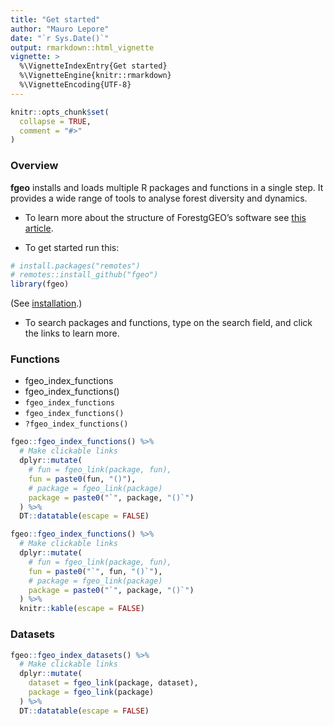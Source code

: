 ```yaml
---
title: "Get started"
author: "Mauro Lepore"
date: "`r Sys.Date()`"
output: rmarkdown::html_vignette
vignette: >
  %\VignetteIndexEntry{Get started}
  %\VignetteEngine{knitr::rmarkdown}
  %\VignetteEncoding{UTF-8}
---
```


```r
knitr::opts_chunk$set(
  collapse = TRUE,
  comment = "#>"
)
```

### Overview

__fgeo__ installs and loads multiple R packages and functions in a single step. It provides a wide range of tools to analyse forest diversity and dynamics.

* To learn more about the structure of ForestgGEO's software see [this article](https://goo.gl/c5X6qk).

* To get started run this:

```r
# install.packages("remotes")
# remotes::install_github("fgeo")
library(fgeo)
```

(See [installation](https://forestgeo.github.io/fgeo/#installation).)

* To search packages and functions, type on the search field, and click the links to learn more.

### Functions

* fgeo_index_functions  
* fgeo_index_functions()  
* `fgeo_index_functions`  
* `fgeo_index_functions()`  
* `?fgeo_index_functions()`  


```r
fgeo::fgeo_index_functions() %>% 
  # Make clickable links
  dplyr::mutate(
    # fun = fgeo_link(package, fun),
    fun = paste0(fun, "()"),
    # package = fgeo_link(package)
    package = paste0("`", package, "()`")
  ) %>% 
  DT::datatable(escape = FALSE)
```

```r
fgeo::fgeo_index_functions() %>% 
  # Make clickable links
  dplyr::mutate(
    # fun = fgeo_link(package, fun),
    fun = paste0("`", fun, "()`"),
    # package = fgeo_link(package)
    package = paste0("`", package, "()`")
  ) %>% 
  knitr::kable(escape = FALSE)
```

### Datasets

```r
fgeo::fgeo_index_datasets() %>% 
  # Make clickable links
  dplyr::mutate(
    dataset = fgeo_link(package, dataset),
    package = fgeo_link(package)
  ) %>% 
  DT::datatable(escape = FALSE)
```
